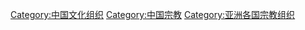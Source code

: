 [[Category:中国文化组织|Category:中国文化组织]]
[[Category:中国宗教|Category:中国宗教]]
[[Category:亚洲各国宗教组织|Category:亚洲各国宗教组织]]